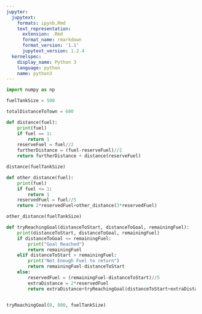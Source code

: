 ```yaml
---
jupyter:
  jupytext:
    formats: ipynb,Rmd
    text_representation:
      extension: .Rmd
      format_name: rmarkdown
      format_version: '1.1'
      jupytext_version: 1.2.4
  kernelspec:
    display_name: Python 3
    language: python
    name: python3
---
```


```python
import numpy as np
```

```python
fuelTankSize = 500
```

```python
totalDistanceToTown = 600
```

```python
def distance(fuel):
    print(fuel)
    if fuel == 1:
        return 1
    reserveFuel = fuel//2
    furtherDistance = (fuel-reserveFuel)//2
    return furtherDistance + distance(reserveFuel)
```

```python
distance(fuelTankSize)
```

```python
def other_distance(fuel):
    print(fuel)
    if fuel <= 1:
        return 1
    reservedFuel = fuel//5
    return 2*reservedFuel+other_distance(3*reservedFuel)
```

```python
other_distance(fuelTankSize)
```

```python
def tryReachingGoal(distanceToStart, distanceToGoal, remainingFuel):
    print(distanceToStart, distanceToGoal, remainingFuel)
    if distanceToGoal <= remainingFuel:
        print("Goal Reached")
        return remainingFuel
    elif distanceToStart > remainingFuel:
        print("Not Enough Fuel to return")
        return remainingFuel-distanceToStart
    else:
        reservedFuel = (remainingFuel-distanceToStart)//5
        extraDistance = 2*reservedFuel
        return extraDistance+tryReachingGoal(distanceToStart+extraDistance, distanceToGoal-extraDistance, fuelTankSize-(distanceToStart+extraDistance)+reservedFuel)
        
```

```python
tryReachingGoal(0, 800, fuelTankSize)
```

```python

```
